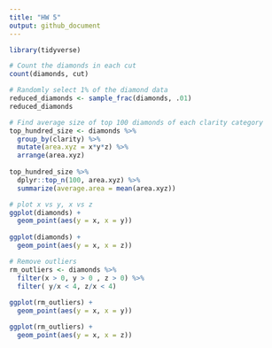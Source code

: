 ```yaml
---
title: "HW 5"
output: github_document
---
```




```r
library(tidyverse)

# Count the diamonds in each cut
count(diamonds, cut)

```

```r
# Randomly select 1% of the diamond data
reduced_diamonds <- sample_frac(diamonds, .01)
reduced_diamonds
```

```r
# Find average size of top 100 diamonds of each clarity category
top_hundred_size <- diamonds %>%
  group_by(clarity) %>%
  mutate(area.xyz = x*y*z) %>%
  arrange(area.xyz)
  
top_hundred_size %>%
  dplyr::top_n(100, area.xyz) %>%
  summarize(average.area = mean(area.xyz))

```

```r
# plot x vs y, x vs z
ggplot(diamonds) +
  geom_point(aes(y = x, x = y))
  
ggplot(diamonds) +
  geom_point(aes(y = x, x = z))
```

```r
# Remove outliers
rm_outliers <- diamonds %>%
  filter(x > 0, y > 0 , z > 0) %>%
  filter( y/x < 4, z/x < 4)
  
ggplot(rm_outliers) +
  geom_point(aes(y = x, x = y))

ggplot(rm_outliers) +
  geom_point(aes(y = x, x = z))
```

